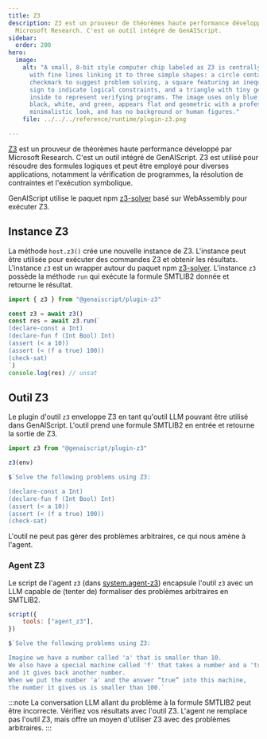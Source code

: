 ```yaml
---
title: Z3
description: Z3 est un prouveur de théorèmes haute performance développé par
  Microsoft Research. C'est un outil intégré de GenAIScript.
sidebar:
  order: 200
hero:
  image:
    alt: "A small, 8-bit style computer chip labeled as Z3 is centrally positioned,
      with fine lines linking it to three simple shapes: a circle containing a
      checkmark to suggest problem solving, a square featuring an inequality
      sign to indicate logical constraints, and a triangle with tiny gears
      inside to represent verifying programs. The image uses only blue, gray,
      black, white, and green, appears flat and geometric with a professional,
      minimalistic look, and has no background or human figures."
    file: ../../../reference/runtime/plugin-z3.png

---
```


[Z3](https://microsoft.github.io/z3guide/) est un prouveur de théorèmes haute performance développé par Microsoft Research. C'est un outil intégré de GenAIScript. Z3 est utilisé pour résoudre des formules logiques et peut être employé pour diverses applications, notamment la vérification de programmes, la résolution de contraintes et l'exécution symbolique.

GenAIScript utilise le paquet npm [z3-solver](https://www.npmjs.com/package/z3-solver) basé sur WebAssembly pour exécuter Z3.

## Instance Z3

La méthode `host.z3()` crée une nouvelle instance de Z3. L'instance peut être utilisée pour exécuter des commandes Z3 et obtenir les résultats. L'instance `z3` est un wrapper autour du paquet npm [z3-solver](https://www.npmjs.com/package/z3-solver). L'instance `z3` possède la méthode `run` qui exécute la formule SMTLIB2 donnée et retourne le résultat.

```js
import { z3 } from "@genaiscript/plugin-z3"

const z3 = await z3()
const res = await z3.run(`
(declare-const a Int)
(declare-fun f (Int Bool) Int)
(assert (< a 10))
(assert (< (f a true) 100))
(check-sat)
`)
console.log(res) // unsat
```

## Outil Z3

Le plugin d'outil `z3` enveloppe Z3 en tant qu'outil LLM pouvant être utilisé dans GenAIScript. L'outil prend une formule SMTLIB2 en entrée et retourne la sortie de Z3.

```js
import z3 from "@genaiscript/plugin-z3"

z3(env)

$`Solve the following problems using Z3:

(declare-const a Int)
(declare-fun f (Int Bool) Int)
(assert (< a 10))
(assert (< (f a true) 100))
(check-sat)
```

L'outil ne peut pas gérer des problèmes arbitraires, ce qui nous amène à l'agent.

### Agent Z3

Le script de l'agent `z3` (dans [system.agent-z3](../../../reference/reference/scripts/system#systemagent_z3/)) encapsule l'outil `z3` avec un LLM capable de (tenter de) formaliser des problèmes arbitraires en SMTLIB2.

```js
script({
    tools: ["agent_z3"],
})

$`Solve the following problems using Z3:

Imagine we have a number called 'a' that is smaller than 10. 
We also have a special machine called 'f' that takes a number and a 'true'/'false' answer, 
and it gives back another number. 
When we put the number 'a' and the answer “true” into this machine, 
the number it gives us is smaller than 100.`
```

:::note
La conversation LLM allant du problème à la formule SMTLIB2 peut être incorrecte. Vérifiez vos résultats avec l'outil Z3. L'agent ne remplace pas l'outil Z3, mais offre un moyen d'utiliser Z3 avec des problèmes arbitraires.
:::

